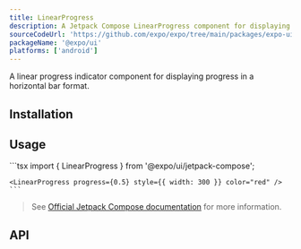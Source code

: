 ```yaml
---
title: LinearProgress
description: A Jetpack Compose LinearProgress component for displaying linear progress indicators.
sourceCodeUrl: 'https://github.com/expo/expo/tree/main/packages/expo-ui'
packageName: '@expo/ui'
platforms: ['android']
---
```



A linear progress indicator component for displaying progress in a horizontal bar format.

## Installation

<APIInstallSection />

## Usage

<Tabs>
  <Tab label="Preview">
    <ContentSpotlight
      alt="LinearProgress component on Android."
      src="/static/images/expo-ui/linearprogress/android.png"
      className="max-w-[380px]"
    />
  </Tab>
  <Tab label="Code">
    ```tsx
    import { LinearProgress } from '@expo/ui/jetpack-compose';

    <LinearProgress progress={0.5} style={{ width: 300 }} color="red" />
    ```

  </Tab>
</Tabs>

> See [Official Jetpack Compose documentation](https://developer.android.com/develop/ui/compose/components/progress) for more information.

## API

<APISection packageName="expo-ui/jetpack-compose/linearprogress" apiName="LinearProgress" />
